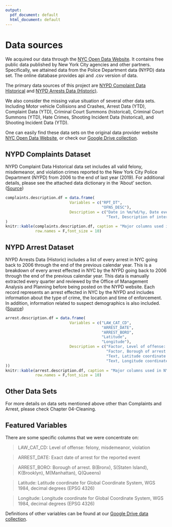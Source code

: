 ```yaml
---
output:
  pdf_document: default
  html_document: default
---
```

# Data sources

We acquired our data through the [NYC Open Data Website](https://opendata.cityofnewyork.us/). It contains free public data published by New York City agencies and other partners. Specifically, we attained data from the Police Department data (NYPD) data set. The online database provides api and .csv version of data.

The primary data sources of this project are [NYPD Complaint Data Historical](https://data.cityofnewyork.us/Public-Safety/NYPD-Complaint-Data-Historic/qgea-i56i) and [NYPD Arrests Data (Historic)](https://data.cityofnewyork.us/Public-Safety/NYPD-Arrests-Data-Historic-/8h9b-rp9u). 

We also consider the missing value situation of several other data sets. Including Motor vehicle Collisions and Crashes, Arrest Data (YTD), Complaint Data (YTD), Criminal Court Summons (historical), Criminal Court Summons (YTD), Hate Crimes, Shooting Incident Data (historical), and Shooting Incident Data (YTD).

One can easily find these data sets on the original data provider website [NYC Open Data Website](https://opendata.cityofnewyork.us/), or check our [Google Drive collection](https://drive.google.com/drive/folders/1qizBRaUb9p1uMkxIIR6MB0exzzqGx3XP?usp=sharing).

## NYPD Complaints Dataset

NYPD Complaint Data Historical data set includes all valid felony, misdemeanor, and violation crimes reported to the New York City Police Department (NYPD) from 2006 to the end of last year (2019). For additional details, please see the attached data dictionary in the ‘About’ section. ([Source](https://data.cityofnewyork.us/Public-Safety/NYPD-Complaint-Data-Historic/qgea-i56i))

```r
complaints.description.df = data.frame(
                            Variables = c("RPT_DT",
                                          "OFNS_DESC"), 
                            Description = c("Date in %m/%d/%y, Date event was reported to police",
                                            "Text, Description of internal classification corresponding with KY code (more general category than PD description)")
)
knitr::kable(complaints.description.df, caption = "Major columns used in NYPD Complaints",
             row.names = F,font_size = 10)
```

## NYPD Arrest Dataset

NYPD Arrests Data (Historic) includes a list of every arrest in NYC going back to 2006 through the end of the previous calendar year. This is a breakdown of every arrest effected in NYC by the NYPD going back to 2006 through the end of the previous calendar year. This data is manually extracted every quarter and reviewed by the Office of Management Analysis and Planning before being posted on the NYPD website. Each record represents an arrest effected in NYC by the NYPD and includes information about the type of crime, the location and time of enforcement. In addition, information related to suspect demographics is also included. ([Source](https://data.cityofnewyork.us/Public-Safety/NYPD-Arrests-Data-Historic-/8h9b-rp9u))

```r
arrest.description.df = data.frame(
                            Variables = c("LAW_CAT_CD", 
                                          "ARREST_DATE",
                                          "ARREST_BORO", 
                                          "Latitude",
                                          "Longitude"), 
                            Description = c("Factor, Level of offense: felony, misdemeanor, violation",                                                              "Date in %m/%d/%y, Exact date of arrest for the reported event",
                                            "Factor, Borough of arrest. B(Bronx), S(Staten Island), K(Brooklyn), M(Manhattan), Q(Queens)",
                                            "Text, Latitude coordinate for Global Coordinate System, WGS 1984, decimal degrees (EPSG 4326)",
                                            "Text, Longitude coordinate for Global Coordinate System, WGS 1984, decimal degrees (EPSG 4326)"
))
knitr::kable(arrest.description.df, caption = "Major columns used in NYPD Arrest",
             row.names = F,font_size = 10)
```

## Other Data Sets

For more details on data sets mentioned above other than Complaints and Arrest, please check Chapter 04-Cleaning.

## Featured Variables

There are some specific columns that we were concentrate on:

> LAW_CAT_CD:    Level of offense: felony, misdemeanor, violation

> ARREST_DATE:   Exact date of arrest for the reported event

> ARREST_BORO:   Borough of arrest. B(Bronx), S(Staten Island), K(Brooklyn),
M(Manhattan), Q(Queens)

> Latitude:      Latitude coordinate for Global Coordinate System, WGS
1984, decimal degrees (EPSG 4326)

> Longitude:     Longitude coordinate for Global Coordinate System, WGS
1984, decimal degrees (EPSG 4326)

Definitions of other variables can be found at our [Google Drive data collection](https://drive.google.com/drive/folders/1qizBRaUb9p1uMkxIIR6MB0exzzqGx3XP).

